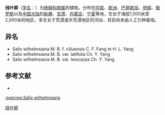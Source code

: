 {{Speciesbox
| name = 线叶柳
| status = 
| status_system = 
| image =
| genus = Salix
| species = wilhelmsiana
| authority = M. B.
| subdivision_ranks =[[变种|变种]]
| subdivision =
* 线叶柳 ''S. w.'' var. ''wilhelmsiana''
* [[光果线叶柳|光果线叶柳]] ''S. w.'' var. ''leiocarpa''
* [[宽线叶柳|宽线叶柳]] ''S. w.'' var. ''latifolia''
}}

'''线叶柳'''（[[学名|学名]]：{{lang|la|''Salix wilhelmsiana''}}）为[[杨柳科|杨柳科]][[柳属|柳属]]的植物。分布在[[印度|印度]]、[[欧洲|欧洲]]、[[巴基斯坦|巴基斯坦]]、[[伊朗|伊朗]]、[[俄罗斯|俄罗斯]]以及[[中国大陆|中国大陆]]的[[新疆|新疆]]、[[甘肃|甘肃]]、[[内蒙古|内蒙古]]、[[宁夏|宁夏]]等地，生长于海拔1,500米至2,000米的地区，多生长于荒漠或半荒漠地区的河谷，目前尚未由人工引种栽培。

== 异名 ==
* Salix wilhelmsiana M. B. f. ciliuensis C. F. Fang et H. L. Yang
* Salix wilhelmsiana M. B. var. latifolia Ch. Y. Yang
* Salix wilhelmsiana M. B. var. leiocarpa Ch. Y. Yang

== 参考文献 ==
<div class="references-small">
* {{cite web| url =http://www.bioinfo.cn/db05/KmzwSpecies.php?action=view&id=20587| title =线叶柳（原变种）| work =《中国高等植物数据库全库》| publisher =中国科学院微生物研究所| author =昆明植物研究所| accessdate =2009-02-25| deadurl =yes| archiveurl =https://web.archive.org/web/20160305035345/http://www.bioinfo.cn/db05/KmzwSpecies.php?action=view&id=20587| archivedate =2016-03-05}}
</div>

[[:species:Salix_wilhelmsiana|:species:Salix wilhelmsiana]]
{{Taxonbar|from=Q4195454}}

[[Category:柳属|线叶柳]]


{{植物小作品}}